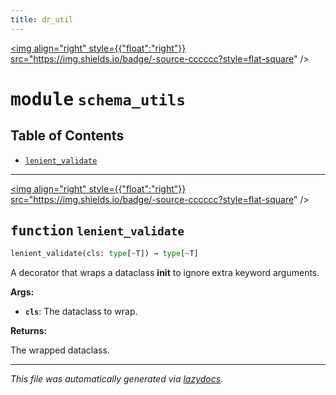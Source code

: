 ```yaml
---
title: dr_util
---
```


<a href="https://github.com/drothermel/%24%7BREPO%7D/blob/main/src/dr_util/schema_utils.py"><img align="right" style={{"float":"right"}} src="https://img.shields.io/badge/-source-cccccc?style=flat-square" /></a>

# <kbd>module</kbd> `schema_utils`



## Table of Contents
- [`lenient_validate`](./dr_util.schema_utils#function-lenient-validate)



---

<a href="https://github.com/drothermel/%24%7BREPO%7D/blob/main/src/dr_util/schema_utils.py#L7"><img align="right" style={{"float":"right"}} src="https://img.shields.io/badge/-source-cccccc?style=flat-square" /></a>

## <kbd>function</kbd> `lenient_validate`

```python
lenient_validate(cls: type[~T]) → type[~T]
```

A decorator that wraps a dataclass __init__ to ignore extra keyword arguments.


**Args:**

- <b>`cls`</b>: The dataclass to wrap.


**Returns:**

The wrapped dataclass.





---

_This file was automatically generated via [lazydocs](https://github.com/ml-tooling/lazydocs)._
